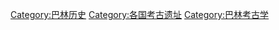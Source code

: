 {{Commons category|Archaeological sites in Bahrain}}

[[Category:巴林历史|Category:巴林历史]]
[[Category:各国考古遗址|Category:各国考古遗址]]
[[Category:巴林考古学|Category:巴林考古学]]